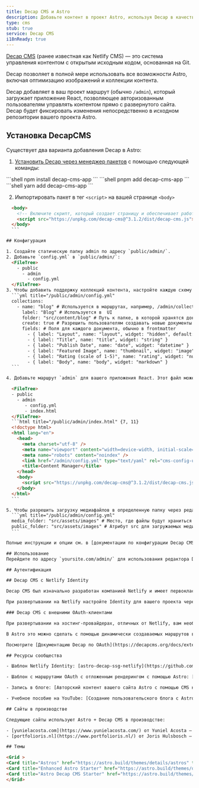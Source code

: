 ```yaml
---
title: Decap CMS и Astro
description: Добавьте контент в проект Astro, используя Decap в качестве CMS
type: cms
stub: true
service: Decap CMS
i18nReady: true
---
```


[Decap CMS](https://www.decapcms.org/) (ранее известная как Netlify CMS) — это система управления контентом с открытым исходным кодом, основанная на Git.

Decap позволяет в полной мере использовать все возможности Astro, включая оптимизацию изображений и коллекции контента.

Decap добавляет в ваш проект маршрут (обычно `/admin`), который загружает приложение React, позволяющее авторизованным пользователям управлять контентом прямо с развернутого сайта. Decap будет фиксировать изменения непосредственно в исходном репозитории вашего проекта Astro.

## Установка DecapCMS

Существует два варианта добавления Decap в Astro:

1. [Установить Decap через менеджер пакетов](https://decapcms.org/docs/install-decap-cms/#installing-with-npm) с помощью следующей команды:

<PackageManagerTabs>
      <Fragment slot="npm">
      ```shell
      npm install decap-cms-app
      ```
      </Fragment>
      <Fragment slot="pnpm">
      ```shell
      pnpm add decap-cms-app
      ```
      </Fragment>
      <Fragment slot="yarn">
      ```shell
      yarn add decap-cms-app
      ```
      </Fragment>
    </PackageManagerTabs>

2. Импортировать пакет в тег `<script>` на вашей странице `<body>`

  ```html title='/admin'
    <body>
      <!-- Включите скрипт, который создает страницу и обеспечивает работу Decap CMS -->
      <script src="https://unpkg.com/decap-cms@^3.1.2/dist/decap-cms.js"></script>
    </body>
	```

## Конфигурация

1. Создайте статическую папку admin по адресу `public/admin/`.
2. Добавьте `config.yml` в `public/admin/`: 
    <FileTree>
      - public
        - admin
          - config.yml
    </FileTree>
3. Чтобы добавить поддержку коллекций контента, настройте каждую схему в `config.yml`. Следующий пример настраивает коллекцию `blog`, определяя `label` для свойства frontmatter каждой записи:
    ```yml title="/public/admin/config.yml"
    collections:
      - name: "blog" # Используется в маршрутах, например, /admin/collections/blog
        label: "Blog" # Используется в  UI
        folder: "src/content/blog" # Путь к папке, в которой хранятся документы
        create: true # Разрешить пользователям создавать новые документы в этой коллекции
        fields: # Поля для каждого документа, обычно в frontmatter
          - { label: "Layout", name: "layout", widget: "hidden", default: "blog" }
          - { label: "Title", name: "title", widget: "string" }
          - { label: "Publish Date", name: "date", widget: "datetime" }
          - { label: "Featured Image", name: "thumbnail", widget: "image" }
          - { label: "Rating (scale of 1-5)", name: "rating", widget: "number" }
          - { label: "Body", name: "body", widget: "markdown" }
    ```

4. Добавьте маршрут `admin` для вашего приложения React. Этот файл может находиться либо в `public/admin/index.html` вместе с вашим `config.yml`, либо, если вы предпочитаете использовать маршрут Astro, в `src/pages/admin.astro`.

    <FileTree>
    - public
      - admin
         - config.yml
         - index.html
    </FileTree>
    ```html title="/public/admin/index.html" {7, 11}
    <!doctype html>
    <html lang="en">
      <head>
        <meta charset="utf-8" />
        <meta name="viewport" content="width=device-width, initial-scale=1.0" />
        <meta name="robots" content="noindex" />
        <link href="/admin/config.yml" type="text/yaml" rel="cms-config-url" />
        <title>Content Manager</title>
      </head>
      <body>
        <script src="https://unpkg.com/decap-cms@^3.1.2/dist/decap-cms.js"></script>
      </body>
    </html>
    ```

5. Чтобы разрешить загрузку медиафайлов в определенную папку через редактор Decap, добавьте соответствующий путь:
    ```yml title="/public/admin/config.yml"
    media_folder: "src/assets/images" # Место, где файлы будут храниться в репозитории
    public_folder: "src/assets/images" # Атрибут src для загружаемых медиафайлов
    ```

Полные инструкции и опции см. в [документации по конфигурации Decap CMS](https://decapcms.org/docs/configure-decap-cms/).

## Использование
Перейдите по адресу `yoursite.com/admin/` для использования редактора Decap CMS.

## Аутентификация

## Decap CMS с Netlify Identity

Decap CMS был изначально разработан компанией Netlify и имеет первоклассную поддержку [Netlify Identity](https://docs.netlify.com/security/secure-access-to-sites/identity/).

При развертывании на Netlify настройте Identity для вашего проекта через панель управления Netlify и включите [Netlify Identity Widget](https://github.com/netlify/netlify-identity-widget) в маршрут `admin` вашего проекта. Опционально включите виджет Identity на домашней странице вашего сайта, если вы планируете приглашать новых пользователей по электронной почте.

### Decap CMS с внешними OAuth-клиентами

При развертывании на хостинг-провайдерах, отличных от Netlify, вам необходимо создать собственные маршруты OAuth.

В Astro это можно сделать с помощью динамически создаваемых маршрутов в вашем проекте, настроенных с включенным [`server` или `hybrid` выводом](/ru/guides/server-side-rendering/#enable-on-demand-server-rendering).

Посмотрите [Документацию Decap по OAuth](https://decapcms.org/docs/external-oauth-clients/) для списка совместимых OAuth-клиентов, поддерживаемых сообществом.

## Ресурсы сообщества 

- Шаблон Netlify Identity: [astro-decap-ssg-netlify](https://github.com/OliverSpeir/astro-decap-ssg-netlify-identity)

- Шаблон с маршрутами OAuth с отложенным рендерингом с помощью Astro: [astro-decap-starter-ssr](https://github.com/OliverSpeir/astro-decap-starter-ssr)

- Запись в блоге: [Авторский контент вашего сайта Astro с помощью CMS на базе Git](https://aalam.vercel.app/blog/astro-and-git-cms-netlify) от Aftab Alam 

- Учебное пособие на YouTube: [Создание пользовательского блога с Astro & NetlifyCMS за МИНУТЫ!](https://www.youtube.com/watch?v=3yip2wSRX_4) от Кумаил Пирзада

## Сайты в производстве

Следующие сайты используют Astro + Decap CMS в производстве:

- [yunielacosta.com](https://www.yunielacosta.com/) от Yuniel Acosta — [исходный код на GitHub](https://github.com/yacosta738/yacosta738.github.io) (Netlify CMS)
- [portfolioris.nl](https://www.portfolioris.nl/) от Joris Hulsbosch — [исходный код на GitHub](https://github.com/portfolioris/portfolioris.nl)

## Темы

<Grid >
  <Card title="Astros" href="https://astro.build/themes/details/astros" thumbnail="astros.png"/>
  <Card title="Enhanced Astro Starter" href="https://astro.build/themes/details/enhanced-astro-starter" thumbnail="enhanced-astro-starter.png"/>
  <Card title="Astro Decap CMS Starter" href="https://astro.build/themes/details/astro-decap-cms-starter" thumbnail="astro-decap-starter.png"/>
</Grid>